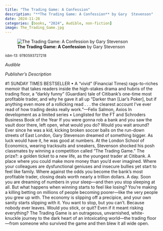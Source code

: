 ```yaml
---
title: "The Trading Game: A Confession"
description: "**The Trading Game: A Confession** by Gary  Stevenson"
date: 2024-11-26
categories: [books, "2024", Audible, non-fiction]
image: The_Trading_Game.jpg
---
```

![**The Trading Game: A Confession** by Gary  Stevenson](The_Trading_Game.jpg){fig-align="left"}

<sup>isbn-13: 9780593727218</sup>

*Audible*

*Publisher's Description*

#1 SUNDAY TIMES BESTSELLER • A “vivid” (Financial Times) rags-to-riches
memoir that takes readers inside the high-stakes drama and hubris of the
trading floor, a “darkly funny” (Guardian) tale of Citibank’s one-time most
profitable trader, and why he gave it all up “Darker than [Liar’s Poker],
but if anything even more of a rollicking read . . . the clearest account
I’ve ever read of how trading desks really work.”—Felix Salmon, Axios In
development as a limited series • Longlisted for the FT and Schroders
Business Book of the Year If you were gonna rob a bank and you saw the
vault door there, left open, what would you do? Would you wait around? Ever
since he was a kid, kicking broken soccer balls on the run-down streets of
East London, Gary Stevenson dreamed of something bigger. As luck would have
it, he was good at numbers. At the London School of Economics, wearing
tracksuits and sneakers, Stevenson shocked his posh classmates by winning a
competition called “The Trading Game.” The prize?: a golden ticket to a new
life, as the youngest trader at Citibank. A place where you could make more
money than you’d ever imagined. Where your colleagues are dysfunctional
geniuses and insecure bullies yet start to feel like family. Where against
the odds you become the bank’s most profitable trader, closing deals worth
nearly a trillion dollars. A day. Soon you are dreaming of numbers in your
sleep—and then you stop sleeping at all. But what happens when winning
starts to feel like losing? You’re making a killing betting on millions of
people becoming poorer—like the very people you grew up with. The economy
is slipping off a precipice, and your own sanity starts slipping with it.
You want to stop, but you can’t. Because nobody ever leaves. Would you
stick, or quit? Even if it meant risking everything? The Trading Game is an
outrageous, unvarnished, white-knuckle journey to the dark heart of an
intoxicating world—the trading floor—from someone who survived the game and
then blew it all wide open.